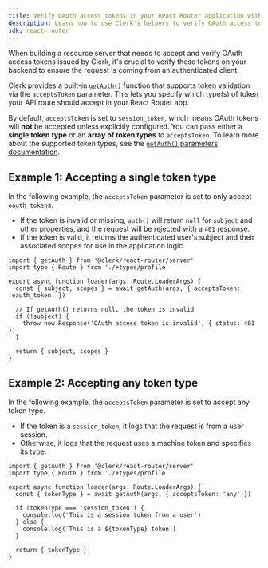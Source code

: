 ```yaml
---
title: Verify OAuth access tokens in your React Router application with Clerk
description: Learn how to use Clerk's helpers to verify OAuth access tokens in your React Router application.
sdk: react-router
---
```


When building a resource server that needs to accept and verify OAuth access tokens issued by Clerk, it's crucial to verify these tokens on your backend to ensure the request is coming from an authenticated client.

<Include src="_partials/machine-token-pricing-callout" />

Clerk provides a built-in [`getAuth()`](/docs/reference/react-router/get-auth) function that supports token validation via the `acceptsToken` parameter. This lets you specify which type(s) of token your API route should accept in your React Router app.

By default, `acceptsToken` is set to `session_token`, which means OAuth tokens will **not** be accepted unless explicitly configured. You can pass either a **single token type** or an **array of token types** to `acceptsToken`. To learn more about the supported token types, see the [`getAuth()` parameters documentation](/docs/reference/react-router/get-auth#parameters).

## Example 1: Accepting a single token type

In the following example, the `acceptsToken` parameter is set to only accept `oauth_token`s.

- If the token is invalid or missing, `auth()` will return `null` for `subject` and other properties, and the request will be rejected with a `401` response.
- If the token is valid, it returns the authenticated user's subject and their associated scopes for use in the application logic.

```tsx
import { getAuth } from '@clerk/react-router/server'
import type { Route } from './+types/profile'

export async function loader(args: Route.LoaderArgs) {
  const { subject, scopes } = await getAuth(args, { acceptsToken: 'oauth_token' })

  // If getAuth() returns null, the token is invalid
  if (!subject) {
    throw new Response('OAuth access token is invalid', { status: 401 })
  }

  return { subject, scopes }
}
```

## Example 2: Accepting any token type

In the following example, the `acceptsToken` parameter is set to accept any token type.

- If the token is a `session_token`, it logs that the request is from a user session.
- Otherwise, it logs that the request uses a machine token and specifies its type.

```tsx
import { getAuth } from '@clerk/react-router/server'
import type { Route } from './+types/profile'

export async function loader(args: Route.LoaderArgs) {
  const { tokenType } = await getAuth(args, { acceptsToken: 'any' })

  if (tokenType === 'session_token') {
    console.log('This is a session token from a user')
  } else {
    console.log(`This is a ${tokenType} token`)
  }

  return { tokenType }
}
```
